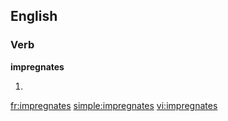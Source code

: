 ==English==

===Verb===
'''impregnates'''

# {{third-person singular of|[[impregnate]]}}

[[fr:impregnates]]
[[simple:impregnates]]
[[vi:impregnates]]
